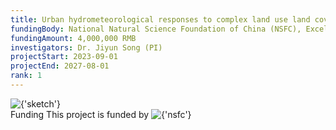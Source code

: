 ```yaml
---
title: Urban hydrometeorological responses to complex land use land cover changes
fundingBody: National Natural Science Foundation of China (NSFC), Excellent Young Scientists Fund
fundingAmount: 4,000,000 RMB
investigators: Dr. Jiyun Song (PI)
projectStart: 2023-09-01
projectEnd: 2027-08-01
rank: 1
---
```


<Title>
  Urban hydrometeorological responses to complex land use land cover changes
</Title>

<Section>
  <Image
    src={
      'https://sjyurbanlab.github.io/website-assets/projects/ongoing-projects/2023nsfc-eysf/sketch.png'
    }
    alt={'sketch'}
    size={'medium'}
    center
  />
</Section>

<Section>
  <SubTitle>Funding</SubTitle>
  This project is funded by
  <Image
    src={
      'https://sjyurbanlab.github.io/website-assets/projects/ongoing-projects/2023nsfc-eysf/nsfc.png'
    }
    alt={'nsfc'}
    size={'extra small'}
  />
</Section>
